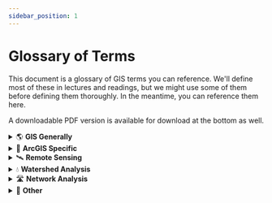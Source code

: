 ```yaml
---
sidebar_position: 1
---
```



# Glossary of Terms

This document is a glossary of GIS terms you can reference. We'll define most of these in lectures and readings, but we might use some of them before defining them thoroughly. In the meantime, you can reference them here.

A downloadable PDF version is available for download at the bottom as well.



<details>
<summary><span style={{ color: "#FF6347" }}>🌎 <strong>GIS Generally</strong></span></summary>
1. Spatial Data – data with a geographic location, representation, or reference point that it describes.

2. Cartography – the science of map making, including data inclusion, layout, elements, colors, and design. As much as it’s a science, it’s an art form.

3. Shapefile – an Esri proprietary data format for storing geographic data. Very cross-GIS compatible, but limiting in many aspects. Often misused to mean any geographic dataset as in “could you send me that shapefile?”

4. Layer – multiple meanings in a GIS context:

   a. The distinct data elements that compose a map document, ordered one on top of the next for GIS drawing order (top is drawn last and seen first)

   b. A single data element, saved into a GIS file format along with its associated symbology.

5. Scale – the ratio of the size of elements on screen or in print on the map to their size in the real world

6. Raster – spatial data that stores location based upon a single origin point and a data stream of known width, height, and resolution. Often used for continuous surfaces.

   a. DEM – Digital Elevation Model. A specific use case of raster data where the pixel value represents the elevation of areas covered by the pixel. Sometime called a DTM (digital terrain model) or DED (digital elevation dataset).

7. Vector – spatial data that stores location using Cartesian coordinate locations.

   a. Point – A single spot in (usually) two dimensional space. Attributes represent only that location (and sometimes are inferred to represent nearby locations).

   b. Line (Polyline) – Multiple points connected to represent all locations in between along the connection.

   c. Polygon – Multiple polylines connected to create a boundary. Polygon zones are generalized representations where all locations contained within the boundaries are considered to have the same property.

8. Coordinate System/Spatial Reference – defines the origin point, coordinate space, and geoid for a dataset’s spatial data.

   a. Datum – the origin point of the coordinate system and information required to accurately define an origin, like a surface model.

   b. Geographic Coordinate System (GCS) – A coordinate system that specifies latitude and longitude as coordinates.

   c. Projected Coordinate System – similar to and includes a GCS. “Projects”/transforms coordinates into a new coordinates system to display a map in 2D space. Sometimes referred to as “the projection” of a dataset.

9. Resolution – the density of data of a raster dataset or rasterized map document. Sometimes used to mean the density of data in any dataset. For raster datasets, this value is expressed as the length of the side of a pixel (e.g.: 10m pixels). For rasterized graphic formats, it is most commonly expressed in pixels per inch of paper (ppi) or dots per inch of paper (dpi) and a good target to reach is 300 dpi for clear prints.

10. Geoprocessing – the practice of using GIS tools to process, transform, filter, and query GIS data.

11. Python – a programming language with capabilities for GIS analysis. Useful for automating tasks in GIS.

12. Join – The use of a common attribute to link data tables in order to access the attributes of one along with the other or assign the attributes of one to the other based upon a key value. When this is the record ID of the other dataset, it’s often a foreign key. For example, summary statistics tables built for HUC12s can be linked back to the HUC12 by the HUC12 ID.

13. Spatial Join – Similar to a Join in that it transfers attributes, but the linkage used to connect the datasets is the location of each item. I find this to be the “hammer” of GIS.

14. Symbology – the representation of a particular dataset in a map document.

15. Tables – a data structure with a defined set of fields, and many rows representing individual data records.

   a. Fields (columns) – a variable represented in a data table. Instances of this field can be looked up per record to find the value.

   b. Rows – individual data records

   c. Primary Key – an identifier attribute, usually assigned automatically by the database management engine, that provides a unique integer value by which to reference a data record.

16. Environment Variables (Environments) – variables/settings that affect the run of a geoprocessing tool. In other computer systems, variables that affect how programs are found and run.

17. Basemap – a prerendered set of mapping data that can be placed below the data of interest to quickly create a map with context. Frequently, a basemap is served up over the Internet by a basemap server and loaded on the fly by your GIS.

</details>

<details>
<summary><span style={{ color: "#4169E1" }}>🚀 <strong>ArcGIS Specific</strong></span></summary>
1. ArcGIS Pro – the geographic information system software that allows the user to create, analyze, visualize, and share geographic data and maps.

2. Catalog – the interface for geographic data management.

3. Toolbox – a suite of tools for analyzing, transforming, and querying geographic data.

4. ArcGIS Pro Project – an organized file and folder structure that manages all the components of a project in ArcGIS Pro. This folder contains the ArcGIS Pro project file (*.aprx), and contains the project default file geodatabase, map files and layouts, and toolboxes.

5. Project Package – a compressed file that can be used to save and share an ArcGIS Pro project. This file contains the entire contents of an ArcGIS Pro Project including data, maps, toolboxes, styles, and geoprocessing history.

6. Map Package – a compressed file that contains a map document and all the data referenced by the layers int the map document. This file can be used save and share specific maps from an ArcGIS Pro Project.

7. Map File –a file that stores information about a particular map and its layout. It does not store the geographic data or import it and so a map document file cannot be sent in the same way as other documents.

8. MXD (See Map Document) – File extension for map documents created using ArcMap. Often used as a synonym for it (e.g.: “do you have the MXDs?”).

9. Data View – the interface used to view and query data in ArcGIS.

10. Layout View – the interface used to design and lay out a map for export - all nongeographic elements such as title, data sources, scale bar, etc.

11. Data Frame – the container for layers in layout or data view, but also the viewport for data on the page in layout view.

12. Feature Class – data stored in an ESRI geodatabase. A feature class is a collection of features with the same geometry type, projection, and fields. Can be commonly thought of as a dataset.

13. File Geodatabase – An Esri proprietary database format. Data stored within it is obfuscated and can only be accessed reliably from Esri software. Faster and more efficient than other storage methods and able to store huge datasets and large amounts of data overall.

14. Default Geodatabase – The default location that ArcGIS Pro will use to save geoprocessing and export products. It saves you from always having to define locations for data. It is defined for each map document and can be changed upon loading the document, in map document properties, or in environment settings.

15. Spatial Analyst – An extension to ArcGIS that adds significant raster processing functionality. Many of the tools are useful for a watershed GIS workflow.

16. Network Analyst – An extension to ArcGIS that add tools that can be used to conduct network-based analysis.

17. Table of Contents – the set of layers in ArcGIS. Provides access to layer properties and tools.

</details>

<details>
<summary><span style={{ color: "green" }}>🛰️ <strong>Remote Sensing</strong></span></summary>

1. Orthophoto – an aerial photo whose pixels are location corrected for the differential distortion created by the lens and elevation of land.

2. Georeferencing – the process of aligning spatial data, like raster datasets, to a specific coordinate system. This alignment allows the dataset to be used in spatial analysis and mapping with other GIS datasets.

</details>

<details>
<summary><span style={{ color: "#2E8B57" }}>💧 <strong>Watershed Analysis</strong></span></summary>

1. Watershed – The entire land area contributing to the water flow at an outlet or stream junction.
2. Contributing Watershed – a watershed based upon an arbitrary point of interest (a dam, etc.)
3. Blue Lines – a cartography term for streams.
4. NHD – National Hydrography Dataset – A dataset that contains water bodies and streamlines for the United States.
    a. Flowlines – the streamlines contained within NHD
5. WBD – Watershed Boundary Dataset – a dataset containing nested watershed boundaries for the United States
6. NHDPlus – an enhanced version of NHD that adds additional attributes for each streamline, such as contributing area, flow, elevation, WBD, etc. Often used in place of NHD.
7. HUCs – Hydrologic Unit Codes – the watersheds created by the WBD. Usually designated by their size with the digit length (2,4,6,8,10,12) indicating the scale with 12 being the most specific and refined. HUC8s in CA are likely familiar, and HUC12 are useful for refined scale mapping.
</details>

<details>
<summary><span style={{ color: "#8B0000" }}>🛣 <strong>Network Analysis</strong></span></summary>

1. Network Datasets – a specialized data model used to represent networks (roadways, rail networks, trail networks, etc.) in ArcGIS. A network dataset is required input for using the tools in the Network Analyst Extension.

2. Junctions – The point were two lines/edges of a network meet.

3. Edges – The lines of a network dataset

4. Impedance – the travel cost associated with a network edge or junction. This is usually represented as a travel time or travel distance.

5. Routing – The process of identifying the path along a network between two locations

6. Service Area – The area that can be reached within a specified cost (travel time or travel distance) from a starting location.

</details>

<details>
<summary><span style={{ color: "#DAA520" }}>🌟 <strong>Other</strong></span></summary>

1. Color Ramp – the scale of colors used to symbolize a range of values in a map

2. Transparency – the degree to which layers underneath a specific layer are visible.

</details>